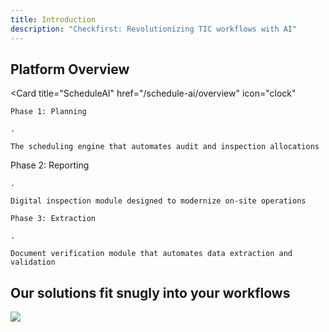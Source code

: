 ```yaml
---
title: Introduction
description: "Checkfirst: Revolutionizing TIC workflows with AI"
---
```


## Platform Overview

<CardGroup cols={3}>

  <Card
    title="ScheduleAI"
    href="/schedule-ai/overview"
    icon="clock"
  >
    Phase 1: Planning

    .

    The scheduling engine that automates audit and inspection allocations
  </Card>
  <Card
    title="InspectAI"
    href="/inspect-ai/index"
    icon="magnifying-glass"
  >
    Phase 2: Reporting

    .

    Digital inspection module designed to modernize on-site operations
  </Card>
  <Card
    title="VerifyAI"
    href="/verify-ai/index"
    icon="badge-check"
  >

    Phase 3: Extraction

    .

    Document verification module that automates data extraction and validation
  </Card>
</CardGroup>

## Our solutions fit snugly into your workflows


<img src="/images/platform-overview.png"/>

